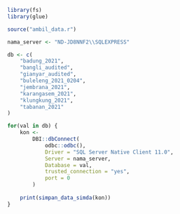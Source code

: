 
```r
library(fs)
library(glue)

source("ambil_data.r")
```

```r

nama_server <- "ND-JD8NNF2\\SQLEXPRESS"

db <- c(
    "badung_2021",
    "bangli_audited",
    "gianyar_audited",
    "buleleng_2021_0204",
    "jembrana_2021",
    "karangasem_2021",
    "klungkung_2021",
    "tabanan_2021"
)
```

```r
for(val in db) {
    kon <-
        DBI::dbConnect(
            odbc::odbc(),
            Driver = "SQL Server Native Client 11.0",
            Server = nama_server,
            Database = val,
            trusted_connection = "yes",
            port = 0
        )
    
    print(simpan_data_simda(kon))
}
```






